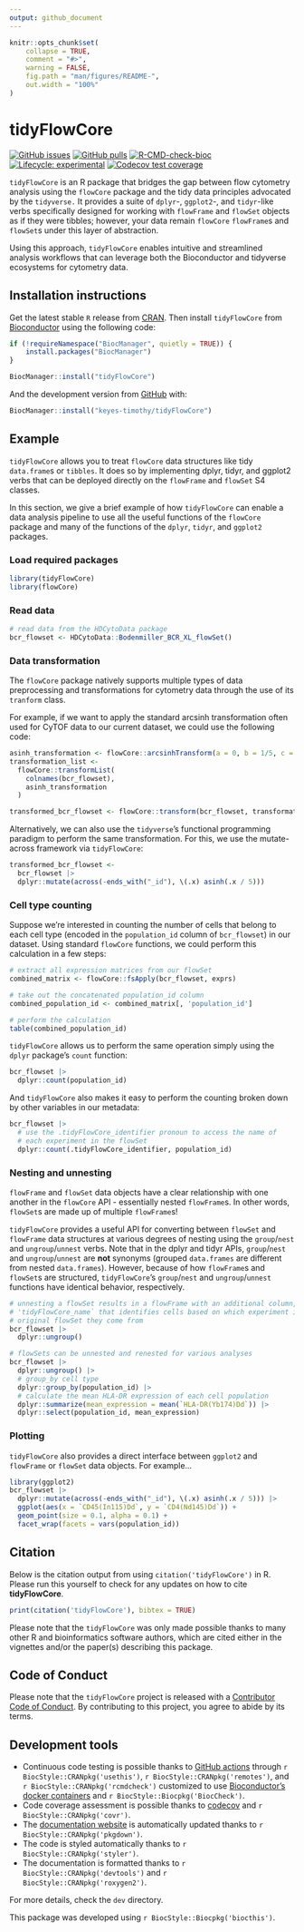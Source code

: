 ```yaml
---
output: github_document
---
```


<!-- README.md is generated from README.Rmd. Please edit that file -->

```r
knitr::opts_chunk$set(
    collapse = TRUE,
    comment = "#>",
    warning = FALSE, 
    fig.path = "man/figures/README-",
    out.width = "100%"
)
```

# tidyFlowCore

<!-- badges: start -->
[![GitHub issues](https://img.shields.io/github/issues/keyes-timothy/tidyflowCore)](https://github.com/keyes-timothy/tidyflowCore/issues)
[![GitHub pulls](https://img.shields.io/github/issues-pr/keyes-timothy/tidyflowCore)](https://github.com/keyes-timothy/tidyflowCore/pulls)
[![R-CMD-check-bioc](https://github.com/keyes-timothy/tidyFlowCore/workflows/R-CMD-check-bioc/badge.svg)](https://github.com/keyes-timothy/tidyFlowCore/actions)
[![Lifecycle: experimental](https://img.shields.io/badge/lifecycle-experimental-orange.svg)](https://lifecycle.r-lib.org/articles/stages.html#experimental)
[![Codecov test coverage](https://codecov.io/gh/keyes-timothy/tidyFlowCore/branch/main/graph/badge.svg)](https://app.codecov.io/gh/keyes-timothy/tidyFlowCore?branch=main)
<!-- badges: end -->

`tidyFlowCore` is an R package that bridges the gap between flow cytometry analysis using the `flowCore` package and the tidy data principles advocated by the `tidyverse.` It provides a suite of `dplyr`-, `ggplot2`-, and `tidyr`-like verbs specifically designed for working with `flowFrame` and `flowSet` objects as if they were tibbles; however, your data remain `flowCore` `flowFrame`s and `flowSet`s under this layer of abstraction. 

Using this approach, `tidyFlowCore` enables intuitive and streamlined analysis workflows that can leverage both the Bioconductor and tidyverse ecosystems for cytometry data.  

## Installation instructions

Get the latest stable `R` release from [CRAN](http://cran.r-project.org/). Then install `tidyFlowCore` from [Bioconductor](http://bioconductor.org/) using the following code:

```r
if (!requireNamespace("BiocManager", quietly = TRUE)) {
    install.packages("BiocManager")
}

BiocManager::install("tidyFlowCore")
```

And the development version from [GitHub](https://github.com/keyes-timothy/tidyflowCore) with:

```r
BiocManager::install("keyes-timothy/tidyFlowCore")
```

## Example

`tidyFlowCore` allows you to treat `flowCore` data structures like tidy `data.frame`s or `tibbles`. It does so by implementing dplyr, tidyr, and ggplot2 verbs that can be deployed directly on the `flowFrame` and `flowSet` S4 classes. 

In this section, we give a brief example of how `tidyFlowCore` can enable a data analysis pipeline to use all the useful functions of the `flowCore` package and many of the functions of the `dplyr`, `tidyr`, and `ggplot2` packages. 

### Load required packages

```r
library(tidyFlowCore)
library(flowCore)
```



### Read data

```r
# read data from the HDCytoData package
bcr_flowset <- HDCytoData::Bodenmiller_BCR_XL_flowSet()
```


### Data transformation

The `flowCore` package natively supports multiple types of data preprocessing and transformations for cytometry data through the use of its `tranform` class. 

For example, if we want to apply the standard arcsinh transformation often used for CyTOF data to our current dataset, we could use the following code: 

```r
asinh_transformation <- flowCore::arcsinhTransform(a = 0, b = 1/5, c = 0)
transformation_list <- 
  flowCore::transformList(
    colnames(bcr_flowset), 
    asinh_transformation
  )

transformed_bcr_flowset <- flowCore::transform(bcr_flowset, transformation_list)
```

Alternatively, we can also use the `tidyverse`'s functional programming paradigm to perform the same transformation. For this, we use the mutate-across framework via `tidyFlowCore`:

```r
transformed_bcr_flowset <- 
  bcr_flowset |>
  dplyr::mutate(across(-ends_with("_id"), \(.x) asinh(.x / 5)))
```

### Cell type counting

Suppose we're interested in counting the number of cells that belong to each cell type (encoded in the `population_id` column of `bcr_flowset`) in our dataset. Using standard `flowCore` functions, we could perform this calculation in a few steps: 

```r
# extract all expression matrices from our flowSet 
combined_matrix <- flowCore::fsApply(bcr_flowset, exprs)

# take out the concatenated population_id column 
combined_population_id <- combined_matrix[, 'population_id']

# perform the calculation
table(combined_population_id)
```

`tidyFlowCore` allows us to perform the same operation simply using the `dplyr` package's `count` function: 

```r
bcr_flowset |> 
  dplyr::count(population_id)
```

And `tidyFlowCore` also makes it easy to perform the counting broken down by other variables in our metadata: 

```r
bcr_flowset |> 
  # use the .tidyFlowCore_identifier pronoun to access the name of 
  # each experiment in the flowSet 
  dplyr::count(.tidyFlowCore_identifier, population_id)
```


### Nesting and unnesting

`flowFrame` and `flowSet` data objects have a clear relationship with one another in the `flowCore` API - essentially nested `flowFrame`s. In other words, `flowSet`s are made up of multiple `flowFrame`s!

`tidyFlowCore` provides a useful API for converting between `flowSet` and `flowFrame` data structures at various degrees of nesting using the `group`/`nest` and `ungroup`/`unnest` verbs. Note that in the dplyr and tidyr APIs, `group`/`nest` and `ungroup`/`unnest` are **not** synonyms (grouped `data.frames` are different from nested `data.frames`). However, because of how `flowFrame`s and `flowSet`s are structured, `tidyFlowCore`'s `group`/`nest` and `ungroup`/`unnest` functions have identical behavior, respectively.

```r
# unnesting a flowSet results in a flowFrame with an additional column, 
# 'tidyFlowCore_name` that identifies cells based on which experiment in the 
# original flowSet they come from
bcr_flowset |> 
  dplyr::ungroup()
```


```r
# flowSets can be unnested and renested for various analyses
bcr_flowset |> 
  dplyr::ungroup() |> 
  # group_by cell type
  dplyr::group_by(population_id) |> 
  # calculate the mean HLA-DR expression of each cell population
  dplyr::summarize(mean_expression = mean(`HLA-DR(Yb174)Dd`)) |> 
  dplyr::select(population_id, mean_expression)
```




### Plotting

`tidyFlowCore` also provides a direct interface between `ggplot2` and `flowFrame` or `flowSet` data objects. For example...

```r
library(ggplot2)
bcr_flowset |> 
  dplyr::mutate(across(-ends_with("_id"), \(.x) asinh(.x / 5))) |> 
  ggplot(aes(x = `CD45(In115)Dd`, y = `CD4(Nd145)Dd`)) + 
  geom_point(size = 0.1, alpha = 0.1) +
  facet_wrap(facets = vars(population_id))
```


## Citation

Below is the citation output from using `citation('tidyFlowCore')` in R. Please
run this yourself to check for any updates on how to cite __tidyFlowCore__.

```r
print(citation('tidyFlowCore'), bibtex = TRUE)
```

Please note that the `tidyFlowCore` was only made possible thanks to many other R and bioinformatics software authors, which are cited either in the vignettes and/or the paper(s) describing this package.

## Code of Conduct

Please note that the `tidyFlowCore` project is released with a [Contributor Code of Conduct](http://bioconductor.org/about/code-of-conduct/). By contributing to this project, you agree to abide by its terms.

## Development tools

* Continuous code testing is possible thanks to [GitHub actions](https://www.tidyverse.org/blog/2020/04/usethis-1-6-0/)  through `r BiocStyle::CRANpkg('usethis')`, `r BiocStyle::CRANpkg('remotes')`, and `r BiocStyle::CRANpkg('rcmdcheck')` customized to use [Bioconductor's docker containers](https://www.bioconductor.org/help/docker/) and `r BiocStyle::Biocpkg('BiocCheck')`.
* Code coverage assessment is possible thanks to [codecov](https://codecov.io/gh) and `r BiocStyle::CRANpkg('covr')`.
* The [documentation website](http://keyes-timothy.github.io/tidyFlowCore) is automatically updated thanks to `r BiocStyle::CRANpkg('pkgdown')`.
* The code is styled automatically thanks to `r BiocStyle::CRANpkg('styler')`.
* The documentation is formatted thanks to `r BiocStyle::CRANpkg('devtools')` and `r BiocStyle::CRANpkg('roxygen2')`.

For more details, check the `dev` directory.

This package was developed using `r BiocStyle::Biocpkg('biocthis')`.


